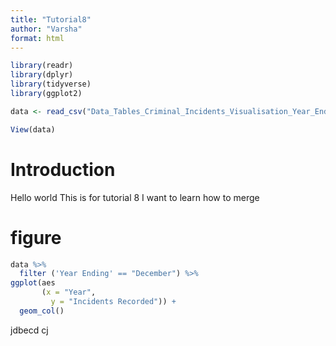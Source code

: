 ```yaml
---
title: "Tutorial8"
author: "Varsha"
format: html
---
```


```r
library(readr)
library(dplyr)
library(tidyverse)
library(ggplot2)
```

```r
data <- read_csv("Data_Tables_Criminal_Incidents_Visualisation_Year_Ending_December_2019.csv")
```

```r
View(data)
```

# Introduction
Hello world
This is for tutorial 8
I want to learn how to merge

# figure
```r
data %>% 
  filter ('Year Ending' == "December") %>%
ggplot(aes
       (x = "Year",
         y = "Incidents Recorded")) +
  geom_col()
```


jdbecd cj
